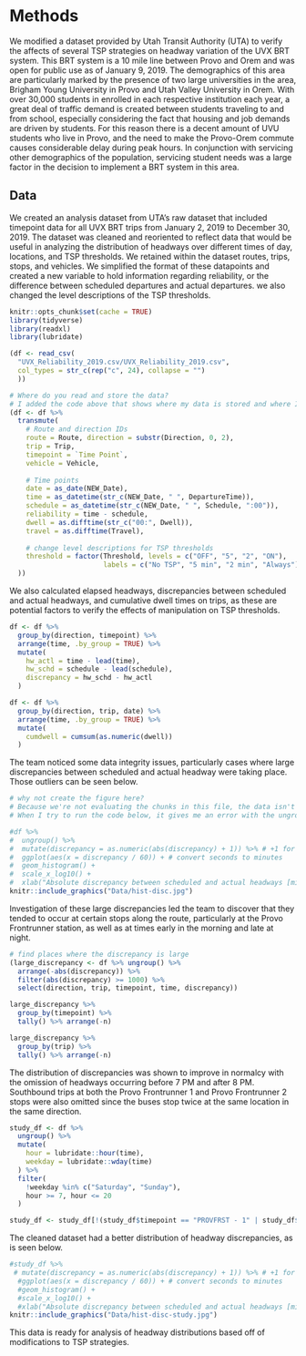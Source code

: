 # Methods

We modified a dataset provided by Utah Transit Authority (UTA) to verify the affects of several TSP strategies on headway variation of the UVX BRT system. This BRT system is a 10 mile line between Provo and Orem and was open for public use as of January 9, 2019. The demographics of this area are particularly marked by the presence of two large universities in the area, Brigham Young University in Provo and Utah Valley University in Orem. With over 30,000 students in enrolled in each respective institution each year, a great deal of traffic demand is created between students traveling to and from school, especially considering the fact that housing and job demands are driven by students. For this reason there is a decent amount of UVU students who live in Provo, and the need to make the Provo-Orem commute causes considerable delay during peak hours. In conjunction with servicing other demographics of the population, servicing student needs was a large factor in the decision to implement a BRT system in this area.

## Data

We created an analysis dataset from UTA's raw dataset that included timepoint data for all UVX BRT trips from January 2, 2019 to December 30, 2019. The dataset was cleaned and reoriented to reflect data that would be useful in analyzing the distribution of headways over different times of day, locations, and TSP thresholds. We retained within the dataset routes, trips, stops, and vehicles. We simplified the format of these datapoints and created a new variable to hold information regarding reliability, or the difference between scheduled departures and actual departures. we also changed the level descriptions of the TSP thresholds.

```r
knitr::opts_chunk$set(cache = TRUE)
library(tidyverse)
library(readxl)
library(lubridate)
```

```r
(df <- read_csv(
  "UVX_Reliability_2019.csv/UVX_Reliability_2019.csv",
  col_types = str_c(rep("c", 24), collapse = "")
  ))
```

```r
# Where do you read and store the data?
# I added the code above that shows where my data is stored and where I read it from.
(df <- df %>%
  transmute(
    # Route and direction IDs
    route = Route, direction = substr(Direction, 0, 2), 
    trip = Trip,
    timepoint = `Time Point`,
    vehicle = Vehicle,
    
    # Time points
    date = as_date(NEW_Date),
    time = as_datetime(str_c(NEW_Date, " ", DepartureTime)),
    schedule = as_datetime(str_c(NEW_Date, " ", Schedule, ":00")),
    reliability = time - schedule,
    dwell = as.difftime(str_c("00:", Dwell)),
    travel = as.difftime(Travel),
    
    # change level descriptions for TSP thresholds
    threshold = factor(Threshold, levels = c("OFF", "5", "2", "ON"), 
                       labels = c("No TSP", "5 min", "2 min", "Always"))
  ))
```

We also calculated elapsed headways, discrepancies between scheduled and actual headways, and cumulative dwell times on trips, as these are potential factors to verify the effects of manipulation on TSP thresholds.

```r
df <- df %>%
  group_by(direction, timepoint) %>%
  arrange(time, .by_group = TRUE) %>%
  mutate(
    hw_actl = time - lead(time),
    hw_schd = schedule - lead(schedule),
    discrepancy = hw_schd - hw_actl
  )
```

```r
df <- df %>%
  group_by(direction, trip, date) %>%
  arrange(time, .by_group = TRUE) %>%
  mutate(
    cumdwell = cumsum(as.numeric(dwell))
  )
```

The team noticed some data integrity issues, particularly cases where large discrepancies between scheduled and actual headway were taking place. Those outliers can be seen below.

```r
# why not create the figure here?
# Because we're not evaluating the chunks in this file, the data isn't set up to create them here
# When I try to run the code below, it gives me an error with the ungroup function, I think for the reason stated above

#df %>%
#  ungroup() %>%
#  mutate(discrepancy = as.numeric(abs(discrepancy) + 1)) %>% # +1 for log(0)
#  ggplot(aes(x = discrepancy / 60)) + # convert seconds to minutes
#  geom_histogram() +
#  scale_x_log10() +
#  xlab("Absolute discrepancy between scheduled and actual headways [minutes]")
knitr::include_graphics("Data/hist-disc.jpg")
```

Investigation of these large discrepancies led the team to discover that they tended to occur at certain stops along the route, particularly at the Provo Frontrunner station, as well as at times early in the morning and late at night.

```r
# find places where the discrepancy is large
(large_discrepancy <- df %>% ungroup() %>%
  arrange(-abs(discrepancy)) %>%
  filter(abs(discrepancy) >= 1000) %>%
  select(direction, trip, timepoint, time, discrepancy))

large_discrepancy %>% 
  group_by(timepoint) %>% 
  tally() %>% arrange(-n)

large_discrepancy %>% 
  group_by(trip) %>% 
  tally() %>% arrange(-n)
```

The distribution of discrepancies was shown to improve in normalcy with the omission of headways occurring before 7 PM and after 8 PM. Southbound trips at both the Provo Frontrunner 1 and Provo Frontrunner 2 stops were also omitted since the buses stop twice at the same location in the same direction.

```r
study_df <- df %>%
  ungroup() %>%
  mutate(
    hour = lubridate::hour(time),
    weekday = lubridate::wday(time)
  ) %>%
  filter(
    !weekday %in% c("Saturday", "Sunday"),
    hour >= 7, hour <= 20
  )

study_df <- study_df[!(study_df$timepoint == "PROVFRST - 1" | study_df$timepoint == "PROVFRST - 2"),]
```

The cleaned dataset had a better distribution of headway discrepancies, as is seen below.

```r
#study_df %>%
 # mutate(discrepancy = as.numeric(abs(discrepancy) + 1)) %>% # +1 for log(0)
  #ggplot(aes(x = discrepancy / 60)) + # convert seconds to minutes
  #geom_histogram() +
  #scale_x_log10() +
  #xlab("Absolute discrepancy between scheduled and actual headways [minutes]")
knitr::include_graphics("Data/hist-disc-study.jpg")
```

This data is ready for analysis of headway distributions based off of modifications to TSP strategies.